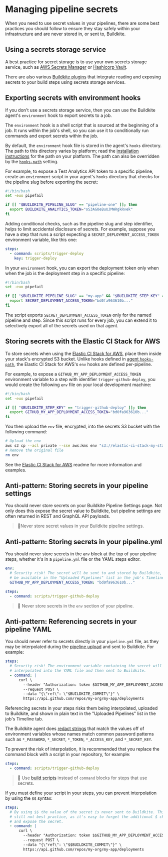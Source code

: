 # Managing pipeline secrets

When you need to use secret values in your pipelines, there are some best practices you should follow to ensure they stay safely within your infrastructure and are never stored in, or sent to, Buildkite.

## Using a secrets storage service

A best practice for secret storage is to use your own secrets storage service, such as [AWS Secrets Manager](https://aws.amazon.com/secrets-manager/) or [Hashicorp Vault](https://www.vaultproject.io).

There are also various [Buildkite plugins](/docs/plugins) that integrate reading
and exposing secrets to your build steps using secrets storage services.

## Exporting secrets with environment hooks

If you don't use a secrets storage service, then you can use the Buildkite agent's `environment` hook to export secrets to a job.

The `environment` hook is a shell script that is sourced at the beginning of a job.
It runs within the job's shell, so you can use it to conditionally run commands and export secrets within the job.

By default, the `environment` hook file is stored in the agent's `hooks` directory.
The path to this directory varies by platform; read the [installation instructions](/docs/agent/v3/installation) for the path on your platform.
The path can also be overridden by the [`hooks-path`](/docs/agent/v3/hooks#hook-locations-agent-hooks) setting.

For example, to expose a Test Analytics API token to a specific pipeline, create an `environment` script in your agent's `hooks` directory that checks for the pipeline slug before exporting the secret:

```bash
#!/bin/bash
set -euo pipefail

if [[ "$BUILDKITE_PIPELINE_SLUG" == "pipeline-one" ]]; then
  export BUILDKITE_ANALYTICS_TOKEN="oS3AG0eBuUJMWRgkRvek"
fi
```

Adding conditional checks, such as the pipeline slug and step identifier, helps to limit accidental disclosure of secrets.
For example, suppose you have a step that runs a script expecting a `SECRET_DEPLOYMENT_ACCESS_TOKEN` environment variable, like this one:

```yml
steps:
  - command: scripts/trigger-deploy
    key: trigger-deploy
```

In your `environment` hook, you can export the deployment token only when when the job is the deployment step in a specific pipeline:

```bash
#!/bin/bash
set -euo pipefail

if [[ "$BUILDKITE_PIPELINE_SLUG" == "my-app" && "$BUILDKITE_STEP_KEY" == "trigger-deploy" ]]; then
  export SECRET_DEPLOYMENT_ACCESS_TOKEN="bd0fa963610b..."
fi
```

The script exports `SECRET_DEPLOYMENT_ACCESS_TOKEN` only for the named pipeline and step.
Since this script runs for every job, you can extend it to selectively export all of the secrets used on that agent.

## Storing secrets with the Elastic CI Stack for AWS

To store secrets when using the [Elastic CI Stack for AWS](https://github.com/buildkite/elastic-ci-stack-for-aws), place them inside your stack's encrypted S3 bucket.
Unlike hooks defined in [agent `hooks-path`](/docs/agent/v3/hooks#hook-locations-agent-hooks),
the Elastic CI Stack for AWS's `env` hooks are defined per-pipeline.

For example, to expose a `GITHUB_MY_APP_DEPLOYMENT_ACCESS_TOKEN` environment
variable to a step with identifier `trigger-github-deploy`, you would create the
following `env` file on your local development machine:

```bash
#!/bin/bash
set -euo pipefail

if [[ "$BUILDKITE_STEP_KEY" == "trigger-github-deploy" ]]; then
  export GITHUB_MY_APP_DEPLOYMENT_ACCESS_TOKEN="bd0fa963610b..."
fi
```

You then upload the `env` file, encrypted, into the secrets S3 bucket with the
following command:

```bash
# Upload the env
aws s3 cp --acl private --sse aws:kms env "s3://elastic-ci-stack-my-stack-secrets-bucket/my-app/env"
# Remove the original file
rm env
```

See the [Elastic CI Stack for AWS](https://github.com/buildkite/elastic-ci-stack-for-aws) readme for more information and examples.

## Anti-pattern: Storing secrets in your pipeline settings

You should never store secrets on your Buildkite Pipeline Settings page. Not only does this expose the secret value to Buildkite, but pipeline settings are often returned in REST and GraphQL API payloads.

> 📘Never store secret values in your Buildkite pipeline settings.

## Anti-pattern: Storing secrets in your pipeline.yml

You should never store secrets in the `env` block at the top of your pipeline steps, whether it's in a `pipeline.yml` file or the YAML steps editor.

```yml
env:
  # Security risk! The secret will be sent to and stored by Buildkite, and
  # be available in the "Uploaded Pipelines" list in the job's Timeline tab.
  GITHUB_MY_APP_DEPLOYMENT_ACCESS_TOKEN: "bd0fa963610b..."

steps:
  - command: scripts/trigger-github-deploy
```

> 📘 Never store secrets in the <code>env</code> section of your pipeline.

## Anti-pattern: Referencing secrets in your pipeline YAML

You should never refer to secrets directly in your `pipeline.yml` file, as they may be interpolated during the [pipeline upload](/docs/agent/v3/cli-pipeline#uploading-pipelines) and sent to Buildkite. For example:

```yaml
steps:
  # Security risk! The environment variable containing the secret will be
  # interpolated into the YAML file and then sent to Buildkite.
  - command: |
      curl \
        --header "Authorization: token $GITHUB_MY_APP_DEPLOYMENT_ACCESS_TOKEN" \
        --request POST \
        --data "{\"ref\": \"$BUILDKITE_COMMIT\"}" \
        https://api.github.com/repos/my-org/my-app/deployments
```

Referencing secrets in your steps risks them being interpolated, uploaded to Buildkite, and shown in plain text in the "Uploaded Pipelines" list in the job's Timeline tab.

The Buildkite agent does [redact strings](/docs/pipelines/managing-log-output#redacted-environment-variables) that match the values off of environment variables whose names match common password patterns such as `*_PASSWORD`, `*_SECRET`, `*_TOKEN`, `*_ACCESS_KEY`, and `*_SECRET_KEY`.

To prevent the risk of interpolation, it is recommended that you replace the command block with a script in your repository, for example:

```yml
steps:
  - command: scripts/trigger-github-deploy
```

> 📘
> Use <a href="/docs/pipelines/writing-build-scripts">build scripts</a> instead of <code>command</code> blocks for steps that use secrets.

If you must define your script in your steps, you can prevent interpolation by using the `$$` syntax:

```yml
steps:
  # By using $$ the value of the secret is never sent to Buildkite. This is
  # still not best practice, as it's easy to forget the additional $ character
  # and expose the secret.
  - command: |
      curl \
        --header "Authorization: token $$GITHUB_MY_APP_DEPLOYMENT_ACCESS_TOKEN" \
        --request POST \
        --data "{\"ref\": \"$$BUILDKITE_COMMIT\"}" \
        https://api.github.com/repos/my-org/my-app/deployments
```
